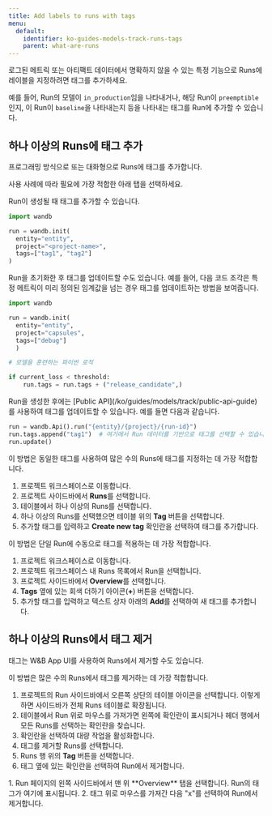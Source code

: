 ---
title: Add labels to runs with tags
menu:
  default:
    identifier: ko-guides-models-track-runs-tags
    parent: what-are-runs
---

로그된 메트릭 또는 아티팩트 데이터에서 명확하지 않을 수 있는 특정 기능으로 Runs에 레이블을 지정하려면 태그를 추가하세요.

예를 들어, Run의 모델이 `in_production`임을 나타내거나, 해당 Run이 `preemptible`인지, 이 Run이 `baseline`을 나타내는지 등을 나타내는 태그를 Run에 추가할 수 있습니다.

## 하나 이상의 Runs에 태그 추가

프로그래밍 방식으로 또는 대화형으로 Runs에 태그를 추가합니다.

사용 사례에 따라 필요에 가장 적합한 아래 탭을 선택하세요.

<Tabs>
<Tab title="W&B Python SDK">
Run이 생성될 때 태그를 추가할 수 있습니다.

```python
import wandb

run = wandb.init(
  entity="entity",
  project="<project-name>",
  tags=["tag1", "tag2"]
)
```

Run을 초기화한 후 태그를 업데이트할 수도 있습니다. 예를 들어, 다음 코드 조각은 특정 메트릭이 미리 정의된 임계값을 넘는 경우 태그를 업데이트하는 방법을 보여줍니다.

```python
import wandb

run = wandb.init(
  entity="entity", 
  project="capsules", 
  tags=["debug"]
  )

# 모델을 훈련하는 파이썬 로직

if current_loss < threshold:
    run.tags = run.tags + ("release_candidate",)
```
</Tab>
<Tab title="Public API">
Run을 생성한 후에는 [Public API](/ko/guides/models/track/public-api-guide)를 사용하여 태그를 업데이트할 수 있습니다. 예를 들면 다음과 같습니다.

```python
run = wandb.Api().run("{entity}/{project}/{run-id}")
run.tags.append("tag1")  # 여기에서 Run 데이터를 기반으로 태그를 선택할 수 있습니다.
run.update()
```
</Tab>
<Tab title="Project page">
이 방법은 동일한 태그를 사용하여 많은 수의 Runs에 태그를 지정하는 데 가장 적합합니다.

1. 프로젝트 워크스페이스로 이동합니다.
2. 프로젝트 사이드바에서 **Runs**를 선택합니다.
3. 테이블에서 하나 이상의 Runs를 선택합니다.
4. 하나 이상의 Runs를 선택했으면 테이블 위의 **Tag** 버튼을 선택합니다.
5. 추가할 태그를 입력하고 **Create new tag** 확인란을 선택하여 태그를 추가합니다.
</Tab>
<Tab title="Run page">
이 방법은 단일 Run에 수동으로 태그를 적용하는 데 가장 적합합니다.

1. 프로젝트 워크스페이스로 이동합니다.
2. 프로젝트 워크스페이스 내 Runs 목록에서 Run을 선택합니다.
3. 프로젝트 사이드바에서 **Overview**를 선택합니다.
4. **Tags** 옆에 있는 회색 더하기 아이콘(**+**) 버튼을 선택합니다.
5. 추가할 태그를 입력하고 텍스트 상자 아래의 **Add**를 선택하여 새 태그를 추가합니다.
</Tab>
</Tabs>

## 하나 이상의 Runs에서 태그 제거

태그는 W&B App UI를 사용하여 Runs에서 제거할 수도 있습니다.

<Tabs>
<Tab title="Project page">
이 방법은 많은 수의 Runs에서 태그를 제거하는 데 가장 적합합니다.

1. 프로젝트의 Run 사이드바에서 오른쪽 상단의 테이블 아이콘을 선택합니다. 이렇게 하면 사이드바가 전체 Runs 테이블로 확장됩니다.
2. 테이블에서 Run 위로 마우스를 가져가면 왼쪽에 확인란이 표시되거나 헤더 행에서 모든 Runs를 선택하는 확인란을 찾습니다.
3. 확인란을 선택하여 대량 작업을 활성화합니다.
4. 태그를 제거할 Runs를 선택합니다.
5. Runs 행 위의 **Tag** 버튼을 선택합니다.
6. 태그 옆에 있는 확인란을 선택하여 Run에서 제거합니다.
</Tab>
<Tab title="Run page">
1. Run 페이지의 왼쪽 사이드바에서 맨 위 **Overview** 탭을 선택합니다. Run의 태그가 여기에 표시됩니다.
2. 태그 위로 마우스를 가져간 다음 "x"를 선택하여 Run에서 제거합니다.
</Tab>
</Tabs>
